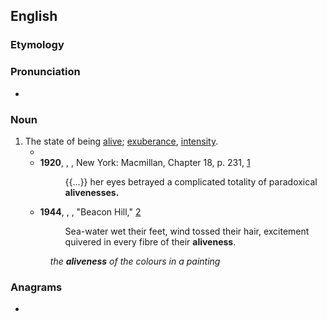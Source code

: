 ==English==

===Etymology===
{{suffix|en|alive|ness}}

===Pronunciation===
* {{a|US}} {{IPA|/əˈlaɪvnəs/|lang=en}}

===Noun===
{{en-noun|-|es}}

# The state of being [[alive]]; [[exuberance]], [[intensity]].
#* {{quote-book|lang=en|year=1917|author=Winston Churchill|title=The Dwelling-Place of Light|passage=... she's such a perplexing mixture of old New England and modernity, of a fatalism, and an '''aliveness''' that fairly vibrates.}}
#* '''1920''', {{w|Jack London}}, ''{{w|Hearts of Three}}'', New York: Macmillan, Chapter 18, p. 231, [https://archive.org/details/cu31924021763788]
#*: {{...}} her eyes betrayed a complicated totality of paradoxical '''alivenesses.'''
#* '''1944''', {{w|Emily Carr}}, ''{{w|The House of All Sorts}}'', "Beacon Hill," [http://www.gutenberg.net.au/ebooks01/0100121h.html]
#*: Sea-water wet their feet, wind tossed their hair, excitement quivered in every fibre of their '''aliveness'''.
#: ''the '''aliveness''' of the colours in a painting''

===Anagrams===
* {{anagrams|en|a=aeeilnssv|leaviness|vaselines}}